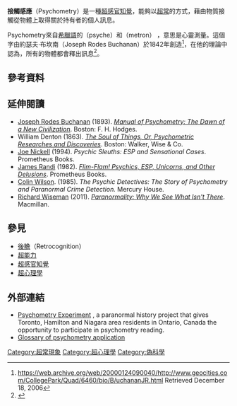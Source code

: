 {{Otheruses|other=韓國電影|接觸感應 (電影)}}

'''接觸感應'''（Psychometry）是一種[[超感官知覺|超感官知覺]]，能夠以[[超常現象|超常]]的方式，藉由物質接觸從物體上取得關於持有者的個人訊息。

Psychometry來自[[希臘語|希臘語]]的{{lang|gre|ψυχή}}（psyche）和{{lang|gre|μέτρον}}（metron） ，意思是心靈測量。這個字由約瑟夫·布坎南（Joseph Rodes Buchanan）於1842年創造<ref name="jrb">https://web.archive.org/web/20000124090040/http://www.geocities.com/CollegePark/Quad/6460/bio/B/uchananJR.html  Retrieved December 18, 2006</ref>，在他的理論中認為，所有的物體都會釋出訊息<ref>{{Cite web |url=http://www.paralumun.com/psychometry.htm |title=Psychometry |access-date=2008-07-14 |archive-date=2019-06-09 |archive-url=https://web.archive.org/web/20190609114738/http://www.paralumun.com/psychometry.htm |dead-url=yes }}</ref>。

== 參考資料 ==
{{reflist}}

==延伸閱讀==
{{refbegin}}
* [[Joseph_Rodes_Buchanan|Joseph Rodes Buchanan]] (1893). [https://archive.org/details/manualofpsychome00buchrich ''Manual of Psychometry: The Dawn of a New Civilization'']. Boston: F. H. Hodges.
* William Denton (1863). [https://archive.org/details/soulthingsorpsy00dentgoog ''The Soul of Things, Or, Psychometric Researches and Discoveries'']. Boston: Walker, Wise & Co.
* [[Joe_Nickell|Joe Nickell]] (1994). ''Psychic Sleuths: ESP and Sensational Cases''. Prometheus Books. {{ISBN|0-87975-880-5}}
* [[James_Randi|James Randi]] (1982). ''[[Flim-Flam!_Psychics,_ESP,_Unicorns,_and_Other_Delusions|Flim-Flam! Psychics, ESP, Unicorns, and Other Delusions]]''. Prometheus Books. {{ISBN |0-87975-198-3}}
* [[Colin_Wilson|Colin Wilson]]. (1985). ''The Psychic Detectives: The Story of Psychometry and Paranormal Crime Detection.'' Mercury House. {{ISBN|0-330-28119-4}}
* [[Richard_Wiseman|Richard Wiseman]] (2011). ''[[Paranormality:_Why_We_See_What_Isn't_There|Paranormality: Why We See What Isn't There]]''. Macmillan. {{ISBN|978-0-230-75298-6}}
{{refend}}

== 參見 ==
<!-- {{Paranormal |state=collapsed}} -->
* [[後瞻|後瞻]]（Retrocognition）
* [[超能力|超能力]]
* [[超感官知覺|超感官知覺]]
* [[超心理學|超心理學]]

== 外部連結 ==
* [http://psychometry.psican.org Psychometry Experiment] {{Wayback|url=http://psychometry.psican.org/ |date=20210125053005 }}, a paranormal history project that gives Toronto, Hamilton and Niagara area residents in Ontario, Canada the opportunity to participate in psychometry reading.
* [https://web.archive.org/web/20080906213847/http://www.psychicmedium.cc/page4.html Glossary of psychometry application]

{{Parapsychology}}
{{scifi-stub}}

{{DEFAULTSORT:Psychometry}}
[[Category:超常現象|Category:超常現象]]
[[Category:超心理學|Category:超心理學]]
[[Category:偽科學|Category:偽科學]]